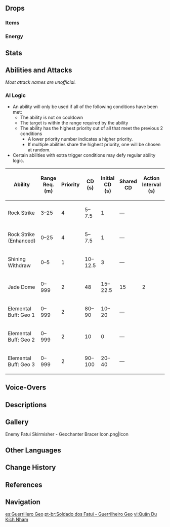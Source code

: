 {{Enemy Infobox
|image    = Enemy Fatui Geochanter Bracer.png
|dmgtype  = Geo
|weakpoint = yes
|type     = Common Enemies
|family   = Fatui
|group    = Fatui Skirmishers
|faction  = Fatui
|ability1 = Shield
|voiceEN  = [https://www.stefanmartello.com/ Stefan Martello]<ref>Twitter: [https://twitter.com/stefanmartello/status/1344948003694497792 EN VA Self Announcement]</ref><br />[https://twitter.com/RyMcKeand Ry McKeand] (Yelan's Character Teaser)<ref>Twitter: [https://twitter.com/RyMcKeand/status/1532159150872055809 EN VA Self Announcement]</ref>
|voiceJP          = {{w|ja:高瀬泰幸|Takase Yasuyuki ({{ja|高瀬 泰幸}})}} (Yelan's Character Teaser)<ref name="Takase Yasuyuki">Twitter: [https://twitter.com/takasemanrx/status/1549240325524574208 JP VA Self Announcement]</ref>
}}
{{Enemy Intro}}

==Drops==
===Items===
{{Drops Table|type=Fatui Skirmishers}}

===Energy===
{{Energy Drops
|type  = Geo
|hp1   = 66
|p1    = 2
|hp2   = 33
|p2    = 2
|hp3   = 0
|p3    = 2
}}

==Stats==
{{Enemy Stats
|res1     = Unshielded
|phys_res = -20%

|res2         = Shielded
|resglobal2   = 110%
|phys_res2    = 80%

|res_title = State
|hp_ratio  = 3
|hp_type   = 1
|atk_ratio = 3
}}

==Abilities and Attacks==
''Most attack names are unofficial.''
{{Enemy Attacks
|enemy = Geochanter Bracer

|name_1 = Rock Strike
|desc_1 = Shoots a rock projectile from their staff, dealing '''66.6% ATK''' as {{Color|Geo DMG}} on hit.
* '''Enhanced:''' When their '''Elemental Buff''' is active, shoots 3 projectiles at once in different directions, dealing '''100% ATK''' as {{Color|Geo DMG}}.
|caption_1 = Normal
|file_1_2 = Geochanter Bracer Rock Strike Enhanced
|caption_1_2 = Enhanced

|name_2 = Shining Withdraw
|file_2 = Geochanter Bracer Blink
|desc_2 = Teleports away if the player strays too close. This ability is only used when their '''Elemental Buff''' is active.

|name_3 = Jade Dome
|desc_3 = If an ally is nearby, forms a large dome around themselves that blocks ranged projectiles and increases [[Attack|ATK]] of all allies inside the dome by '''20%'''. This ability is only used when their '''Elemental Buff''' is active.

|name_4 = Elemental Buff: Geo
|file_4 = Geochanter Bracer Geo Armor
|desc_4 = Upon reaching '''50%''' HP or after some time has passed, generates a {{Geo}} [[Shields|shield]], granting them a massive increase in [[Resistance]]s and enhancing their abilities. The shield takes [[Poise Damage]], with [[Blunt Attack]]s being especially effective. Breaking the shield will leave them stunned and vulnerable to attack.
{{Elemental Shield Data|Geo|8}}
|file_4_2 = Geochanter Bracer Stunned
|caption_4_2 = Stunned
}}

===AI Logic===
{{See also|Cooldown#Enemy Cooldowns}}
* An ability will only be used if all of the following conditions have been met:
** The ability is not on cooldown
** The target is within the range required by the ability
** The ability has the highest priority out of all that meet the previous 2 conditions
*** A lower priority number indicates a higher priority.
*** If multiple abilities share the highest priority, one will be chosen at random.
* Certain abilities with extra trigger conditions may defy regular ability logic.

{| class="wikitable"
! Ability !! Range Req. (m) !! Priority !! style="width:80px" | CD (s) !! Initial CD (s) !! Shared CD !! Action Interval (s) !! Triggers Act. Int. !! Ignores Act. Int. !! State Req.
|-
| Rock Strike || 3–25 || 4 || 5–7.5 || 1 || — || rowspan="7" | 2 || {{check|yes}} || {{check|no}} || Not Armored
|-
| Rock Strike (Enhanced) || 0–25 || 4 || 5–7.5 || 1 || — || {{check|yes}} || {{check|no}} || Armored
|-
| Shining Withdraw || 0–5 || 1 || 10–12.5 || 3 || — || {{check|yes}} || {{check|yes}} || Armored
|-
| Jade Dome || 0–999 || 2 || 48 || 15–22.5 || 15 || {{check|no}} || {{check|no}} || Armored
|-
| Elemental Buff: Geo 1 || 0–999 || 2 || 80–90 || 10–20 || — || {{check|no}} || {{check|no}} || —
|-
| Elemental Buff: Geo 2 || 0–999 || 2 || 10 || 0 || — || {{check|no}} || {{check|yes}} || Below 50% HP
|-
| Elemental Buff: Geo 3 || 0–999 || 2 || 90–100 || 20–40 || — || {{check|no}} || {{check|no}} || —
|}

==Voice-Overs==
{{VO/Enemy
|enemy                   = Geochanter Bracer
|vo_01_00_title          = Spotting the Traveler
|vo_01_01_file           = VO {lang}{name} - Here Comes Trouble.ogg
|vo_01_01_tx_en          = Here comes trouble.
|vo_01_01_tx_zh          = 麻烦上门了。
|vo_01_01_tx_ja          = 面倒だ。
|vo_01_01_tx_ko          = 
|vo_01_02_file           = VO {lang}{name} - Another Problem.ogg
|vo_01_02_tx_en          = Another problem.
|vo_01_02_tx_zh          = 又是个大麻烦。
|vo_01_02_tx_ja          = また面倒が増えた。
|vo_01_02_tx_ko          = 

|vo_02_00_title          = Activating Shield
|vo_02_01_file           = VO {lang}{name} - Harden Up.ogg
|vo_02_01_tx_en          = Harden up!
|vo_02_01_tx_zh          = 岩，起！
|vo_02_01_tx_ja          = 岩、出でよ！
|vo_02_01_tx_ko          = 

|vo_03_00_title          = Attacking
|vo_03_01_file           = VO {lang}{name} - That Seemed To Work.ogg
|vo_03_01_tx_en          = That seemed to work.
|vo_03_01_tx_zh          = 似乎有效。
|vo_03_01_tx_ja          = 効いたみたいだ。
|vo_03_01_tx_ko          = 
|vo_03_02_file           = VO {lang}{name} - Use This First.ogg
|vo_03_02_tx_en          = Use this first!
|vo_03_02_tx_zh          = 先用这个…
|vo_03_02_tx_ja          = まずはこれを。
|vo_03_02_tx_ko          = 

|vo_04_00_title          = Generating Geo Shield
|vo_04_01_file           = VO {lang}{name} - I Must Collect Myself.ogg
|vo_04_01_tx_en          = I must collect myself.
|vo_04_01_tx_zh          = 必须重整态势。
|vo_04_01_tx_ja          = 態勢を整えよ。
|vo_04_01_tx_ko          = 
|vo_04_02_file           = VO {lang}{name} - Take Cover.ogg
|vo_04_02_tx_en          = Take cover!
|vo_04_02_tx_zh          = 在这里暂避！
|vo_04_02_tx_ja          = ここで回避しよ。
|vo_04_02_tx_ko          = 

|vo_05_00_title          = Teleporting
|vo_05_01_file           = VO {lang}{name} - Hah.ogg
|vo_05_01_tx_en          = Hah!
|vo_05_01_tx_zh          = 切~
|vo_05_01_tx_ja          = 
|vo_05_01_tx_ko          = 
|vo_05_02_file           = VO {lang}{name} - What An Annoyance.ogg
|vo_05_02_tx_en          = What an annoyance.
|vo_05_02_tx_zh          = 烦人的家伙。
|vo_05_02_tx_ja          = うざいやつ。
|vo_05_02_tx_ko          = 

|vo_06_00_title          = Shield Broken
|vo_06_01_file           = VO {lang}{name} - Nyeh This Is Trouble.ogg
|vo_06_01_tx_en          = Nyeh! This is trouble.
|vo_06_01_tx_zh          = 啊，这下…麻烦了。
|vo_06_01_tx_ja          = 時間か。
|vo_06_01_tx_ko          = 
|vo_06_02_file           = VO {lang}{name} - Grr I Must Counterattack.ogg
|vo_06_02_tx_en          = Grr... I must counterattack!
|vo_06_02_tx_zh          = 呃，必须…反击…
|vo_06_02_tx_ja          = 時間か。
|vo_06_02_tx_ko          = 

|vo_07_00_title          = Staggered
|vo_07_01_tx_en          = {{A|VO Geochanter Bracer - Staggered 01.ogg}} {{A|VO Geochanter Bracer - Staggered 02.ogg}} {{A|VO Geochanter Bracer - Staggered 03.ogg}}

|vo_08_00_title          = Defeated
|vo_08_01_file           = VO {lang}{name} - Huh The Loneliness Of Death.ogg
|vo_08_01_tx_en          = Huh... the loneliness of death...
|vo_08_01_tx_zh          = 啊…寂静…
|vo_08_01_tx_ja          = ははっ…死の静寂…
|vo_08_01_tx_ko          = 
|vo_08_02_file           = VO {lang}{name} - Finally Some Quiet.ogg
|vo_08_02_tx_en          = Finally... some quiet...
|vo_08_02_tx_zh          = 总算能安静点儿了…
|vo_08_02_tx_ja          = やっと…静かに…
|vo_08_02_tx_ko          = 
}}

==Descriptions==
{{Description|A skirmisher with the ability to generate a Geo Shield and defend their allies.<br />Unlike the elite Mages and Agents, Fatui Skirmishers are soldiers of lesser individual might.<br />To complete their tasks and reduce losses in men and materiel, their tactics are thus more reliant on teamwork.|[[Archive]]}}

==Gallery==
<gallery>
Enemy Fatui Skirmisher - Geochanter Bracer Icon.png|Icon
</gallery>

==Other Languages==
{{Other Languages
|en      = Fatui Skirmisher – Geochanter Bracer
|zhs     = 愚人众先遣队・岩使游击兵
|zhs_rm  = Yúrénzhòng Xiānqiǎnduì - Yán Shǐ Yóujíbīng
|zht     = 愚人眾先遣隊・岩使游擊兵
|zht_rm  = Yúrénzhòng Xiānqiǎnduì - Yán Shǐ Yóujíbīng
|zh_tl   = Fatui Skirmisher - Geo Herald Guerilla
|ja      = ファデュイ{{Rubi|先|せん|遣|けん|隊|たい|・|&nbsp;|遊|ゆう|撃|げき|兵|へい|・|&nbsp;|岩|いわ|使|ずか|い|&nbsp;}}{{Assumed}}
|ja_rm   = Fadyui Senkentai - Yuugekihei - Iwadzukai
|ja_tl   = Fatui Skirmisher - Squadron: Geo Messenger
|ko      = 우인단 선발대・바위 유격대
|ko_rm   = U'indan Seonbaldae - Bawi Yugyeokdae
|ko_tl   = Fatui Advance Party - Rock Guerrilla Unit
|es      = Soldado Fatui – Guerrillero Geo
|es_tl   = Fatui Soldier - Geo Guerrilla
|fr      = Tirailleur Fatui – Mercenaire Géo
|fr_tl   = Fatui Skirmisher - Geo Mercenary
|ru      = Застрельщик Фатуи: Гео заклинатель
|ru_tl   = Fatui Skirmisher: Geo Caster
|th      = Fatui Skirmisher – Geochanter Bracer
|vi      = Đội tiên phong Fatui – Quân du kích Nham
|vi_tl   = Fatui Vanguard - Geo Guerrilla
|de      = Fatui-Plänkler – Geo-Boten-Freischärler
|de_tl   = Fatui Skirmisher - Geo Envoy Franctireur
|id      = Fatui Skirmisher – Geochanter Bracer
|pt      = Soldado dos Fatui – Guerrilheiro Geo
|pt_tl   = 
|tr      = Fatui Avcı Eri - Destek Toprak İlahicisi
|tr_tl   = 
|it      = Schermagliatore dei Fatui Fante Geoincantatore
|it_tl   = 
}}

==Change History==
{{Change History|1.0}}

==References==
{{Reflist}}

==Navigation==
{{Enemy Navbox|type=Common}}

[[es:Guerrillero Geo]]
[[pt-br:Soldado dos Fatui - Guerrilheiro Geo]]
[[vi:Quân Du Kích Nham]]